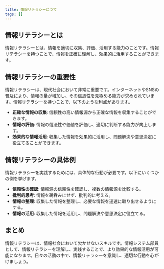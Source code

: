 ```yaml
---
title: 情報リテラシーにつて
tags: []
---
```




## 情報リテラシーとは

情報リテラシーとは、情報を適切に収集、評価、活用する能力のことです。情報リテラシーを持つことで、情報を正確に理解し、効果的に活用することができます。

## 情報リテラシーの重要性

情報リテラシーは、現代社会において非常に重要です。インターネットやSNSの普及により、情報の量が増加し、その信憑性を見極める能力が求められています。情報リテラシーを持つことで、以下のような利点があります。

- **正確な情報の収集**: 信頼性の高い情報源から正確な情報を収集することができます。
- **情報の評価**: 情報の信憑性や価値を評価し、適切に判断する能力が向上します。
- **効果的な情報活用**: 収集した情報を効果的に活用し、問題解決や意思決定に役立てることができます。

## 情報リテラシーの具体例

情報リテラシーを実践するためには、具体的な行動が必要です。以下にいくつかの例を挙げます。

- **信頼性の確認**: 情報源の信頼性を確認し、複数の情報源を比較する。
- **批判的思考**: 情報を鵜呑みにせず、批判的に考える。
- **情報の整理**: 収集した情報を整理し、必要な情報を迅速に取り出せるようにする。
- **情報の活用**: 収集した情報を活用し、問題解決や意思決定に役立てる。

## まとめ

情報リテラシーは、情報社会において欠かせないスキルです。情報システム部員として、情報リテラシーを理解し、実践することで、より効果的な情報活用が可能になります。日々の活動の中で、情報リテラシーを意識し、適切な行動を心がけましょう。